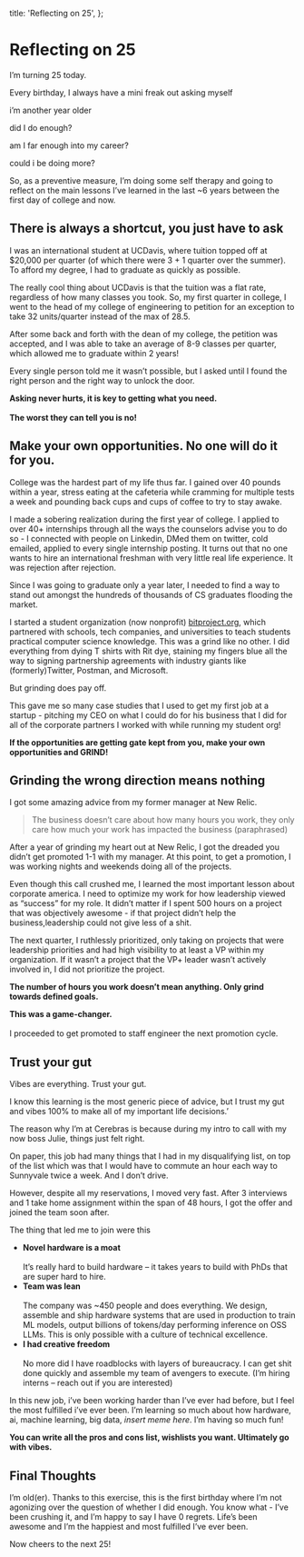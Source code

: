 
  title: 'Reflecting on 25',
};

# Reflecting on 25

<AnimatedName />

I’m turning 25 today.

Every birthday, I always have a mini freak out asking myself 

i’m another year older

did I do enough?

am I far enough into my career?

could i be doing more?

So, as a preventive measure, I’m doing some self therapy and going to reflect on the main lessons I’ve learned in the last \~6 years between the first day of college and now.

## There is always a shortcut, you just have to ask

I was an international student at UCDavis, where tuition topped off at $20,000 per quarter (of which there were 3 \+ 1 quarter over the summer). To afford my degree, I had to graduate as quickly as possible.

The really cool thing about UCDavis is that the tuition was a flat rate, regardless of how many classes you took. So, my first quarter in college, I went to the head of my college of engineering to petition for an exception to take 32 units/quarter instead of the max of 28.5.

After some back and forth with the dean of my college, the petition was accepted, and I was able to take an average of 8-9 classes per quarter,  which allowed me to graduate within 2 years\!

Every single person told me it wasn’t possible, but I asked until I found the right person and the right way to unlock the door. 

**Asking never hurts, it is key to getting what you need. <br></br> The worst they can tell you is no!** 

## Make your own opportunities. No one will do it for you.

College was the hardest part of my life thus far. I gained over 40 pounds within a year, stress eating at the cafeteria while cramming for multiple tests a week and pounding back cups and cups of coffee to try to stay awake.

I made a sobering realization during the first year of college. I applied to over 40+ internships through all the ways the counselors advise you to do so \- I connected with people on Linkedin, DMed them on twitter, cold emailed, applied to every single internship posting. It turns out that no one wants to hire an international freshman with very little real life experience. It was rejection after rejection.

Since I was going to graduate only a year later, I needed to find a way to stand out amongst the hundreds of thousands of CS graduates flooding the market.

I started a student organization (now nonprofit) [bitproject.org](http://bitproject.org), which partnered with schools, tech companies, and universities to teach students practical computer science knowledge. This was a grind like no other. I did everything from dying T shirts with Rit dye, staining my fingers blue all the way to signing partnership agreements with industry giants like (formerly)Twitter, Postman, and Microsoft.

But grinding does pay off.

This gave me so many case studies that I used to get my first job at a startup \- pitching my CEO on what I could do for his business that I did for all of the corporate partners I worked with while running my student org\!

**If the opportunities are getting gate kept from you, make your own opportunities and GRIND\!**

## Grinding the wrong direction means nothing

I got some amazing advice from my former manager at New Relic.

> The business doesn’t care about how many hours you work, they only care how much your work has impacted the business (paraphrased)

After a year of grinding my heart out at New Relic, I got the dreaded you didn’t get promoted 1-1 with my manager. At this point, to get a promotion, I was working nights and weekends doing all of the projects.

Even though this call crushed me, I learned the most important lesson about corporate america. I need to optimize my work for how leadership viewed as “success” for my role. It didn’t matter if I spent 500 hours on a project that was objectively awesome \- if that project didn’t help the business,leadership could not give less of a shit.

The next quarter, I ruthlessly prioritized, only taking on projects that were leadership priorities and had high visibility to at least a VP within my organization. If it wasn’t a project that the VP+ leader wasn’t actively involved in, I did not prioritize the project.

**The number of hours you work doesn’t mean anything. Only grind towards defined goals.**

<strong>This was a game-changer.</strong>
<br></br>
I proceeded to get promoted to staff engineer the next promotion cycle.

## Trust your gut

Vibes are everything. Trust your gut.

I know this learning is the most generic piece of advice, but I trust my gut and vibes 100% to make all of my important life decisions.’

The reason why I’m at Cerebras is because during my intro to call with my now boss Julie, things just felt right. 

On paper, this job had many things that I had in my disqualifying list, on top of the list which was that I would have to commute an hour each way to Sunnyvale twice a week. And I don’t drive.

However, despite all my reservations, I moved very fast. After 3 interviews and 1 take home assignment within the span of 48 hours, I got the offer and joined the team soon after.

The thing that led me to join were this

- <strong>Novel hardware is a moat </strong> <br></br>
  It’s really hard to build hardware – it takes years to build with PhDs that are super hard to hire.  
- <strong>Team was lean</strong> <br></br>
  The company was \~450 people and does everything. We design, assemble and ship hardware systems that are used in production to train ML models, output billions of tokens/day performing inference on OSS LLMs. This is only possible with a culture of technical excellence.   
-  <strong>I had creative freedom</strong> <br></br>
  No more did I have roadblocks with layers of bureaucracy. I can get shit done quickly and assemble my team of avengers to execute. (I’m hiring interns – reach out if you are interested)

In this new job, i’ve been working harder than I’ve ever had before, but I feel the most fulfilled i’ve ever been. I’m learning so much about how hardware, ai, machine learning, big data, *insert meme here*. I’m having so much fun\!

**You can write all the pros and cons list, wishlists you want. Ultimately go with vibes.**

## Final Thoughts

I’m old(er). Thanks to this exercise, this is the first birthday where I’m not agonizing over the question of whether I did enough. You know what \- I’ve been crushing it, and I’m happy to say I have 0 regrets. Life’s been awesome and I’m the happiest and most fulfilled I’ve ever been.

Now cheers to the next 25!